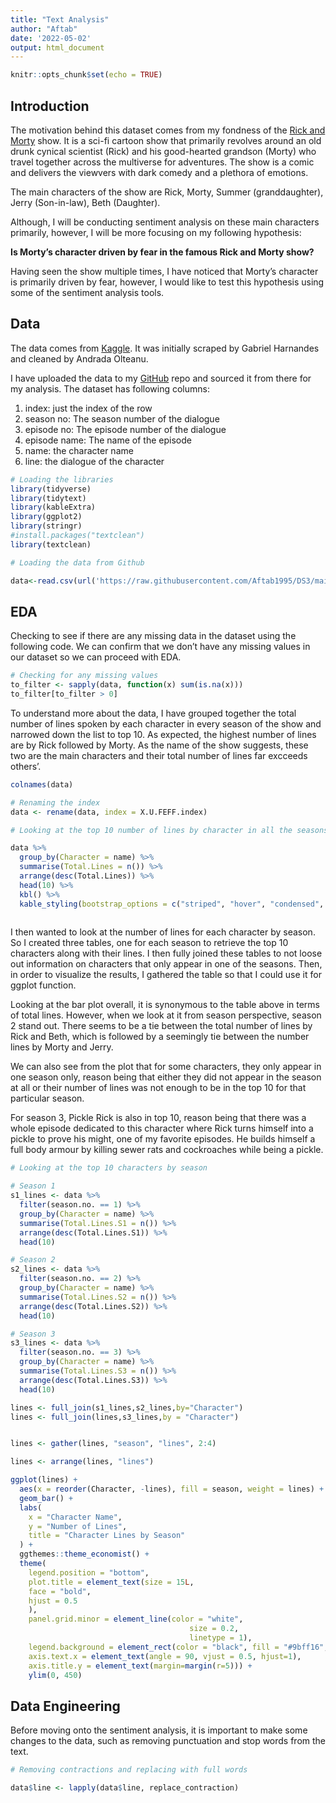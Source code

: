 ```yaml
---
title: "Text Analysis"
author: "Aftab"
date: '2022-05-02'
output: html_document
---
```


```r
knitr::opts_chunk$set(echo = TRUE)
```

## Introduction

The motivation behind this dataset comes from my fondness of the [Rick and Morty](https://www.adultswim.com/videos/rick-and-morty) show. It is a sci-fi cartoon show that primarily revolves around an old drunk cynical scientist (Rick) and his good-hearted grandson (Morty) who travel together across the multiverse for adventures. The show is a comic and delivers the viewvers with dark comedy and a plethora of emotions.

The main characters of the show are Rick, Morty, Summer (granddaughter), Jerry (Son-in-law), Beth (Daughter).

Although, I will be conducting sentiment analysis on these main characters primarily, however, I will be more focusing on my following hypothesis:

**Is Morty’s character driven by fear in the famous Rick and Morty show?**

Having seen the show multiple times, I have noticed that Morty's character is primarily driven by fear, however, I would like to test this hypothesis using some of the sentiment analysis tools. 

## Data

The data comes from [Kaggle](https://www.kaggle.com/datasets/andradaolteanu/rickmorty-scripts). It was initially scraped by Gabriel Harnandes and cleaned by Andrada Olteanu. 
 
I have uploaded the data to my [GitHub](https://github.com/Aftab1995/DS3) repo and sourced it from there for my analysis.
The dataset has following columns:

1. index: just the index of the row
2. season no: The season number of the dialogue
3. episode no: The episode number of the dialogue
4. episode name: The name of the episode
5. name: the character name
6. line: the dialogue of the character

```r
# Loading the libraries
library(tidyverse)
library(tidytext)
library(kableExtra)
library(ggplot2)
library(stringr)
#install.packages("textclean")
library(textclean)
```


```r
# Loading the data from Github

data<-read.csv(url('https://raw.githubusercontent.com/Aftab1995/DS3/main/Dataset/RickAndMortyScripts.csv'),encoding="UTF-8")
```

## EDA

Checking to see if there are any missing data in the dataset using the following code. 
We can confirm that we don't have any missing values in our dataset so we can proceed with EDA.
```r
# Checking for any missing values
to_filter <- sapply(data, function(x) sum(is.na(x)))
to_filter[to_filter > 0]
```


To understand more about the data, I have grouped together the total number of lines spoken by each character in every season of the show and narrowed down the list to top 10. As expected, the highest number of lines are by Rick followed by Morty. As the name of the show suggests, these two are the main characters and their total number of lines far excceeds others'.
```r
colnames(data)

# Renaming the index
data <- rename(data, index = X.U.FEFF.index)

# Looking at the top 10 number of lines by character in all the seasons together

data %>% 
  group_by(Character = name) %>% 
  summarise(Total.Lines = n()) %>% 
  arrange(desc(Total.Lines)) %>%
  head(10) %>% 
  kbl() %>%
  kable_styling(bootstrap_options = c("striped", "hover", "condensed", "responsive"))
  
```

I then wanted to look at the number of lines for each character by season. So I created three tables, one for each season to retrieve the top 10 characters along with their lines. I then fully joined these tables to not loose out information on characters that only appear in one of the seasons. Then, in order to visualize the results, I gathered the table so that I could use it for ggplot function.

Looking at the bar plot overall, it is synonymous to the table above in terms of total lines. However, when we look at it from season perspective, season 2 stand out. There seems to be a tie between the total number of lines by Rick and Beth, which is followed by a seemingly tie between the number lines by Morty and Jerry. 

We can also see from the plot that for some characters, they only appear in one season only, reason being that either they did not appear in the season at all or their number of lines was not enough to be in the top 10 for that particular season. 

For season 3, Pickle Rick is also in top 10, reason being that there was a whole episode dedicated to this character where Rick turns himself into a pickle to prove his might, one of my favorite episodes. He builds himself a full body armour by killing sewer rats and cockroaches while being a pickle.  


```r
# Looking at the top 10 characters by season 

# Season 1
s1_lines <- data %>% 
  filter(season.no. == 1) %>% 
  group_by(Character = name) %>% 
  summarise(Total.Lines.S1 = n()) %>% 
  arrange(desc(Total.Lines.S1)) %>%
  head(10) 

# Season 2
s2_lines <- data %>% 
  filter(season.no. == 2) %>% 
  group_by(Character = name) %>% 
  summarise(Total.Lines.S2 = n()) %>% 
  arrange(desc(Total.Lines.S2)) %>%
  head(10) 

# Season 3
s3_lines <- data %>% 
  filter(season.no. == 3) %>% 
  group_by(Character = name) %>% 
  summarise(Total.Lines.S3 = n()) %>% 
  arrange(desc(Total.Lines.S3)) %>%
  head(10) 

lines <- full_join(s1_lines,s2_lines,by="Character")
lines <- full_join(lines,s3_lines,by = "Character")


lines <- gather(lines, "season", "lines", 2:4)

lines <- arrange(lines, "lines")

ggplot(lines) +
  aes(x = reorder(Character, -lines), fill = season, weight = lines) +
  geom_bar() +
  labs(
    x = "Character Name",
    y = "Number of Lines",
    title = "Character Lines by Season"
  ) +  
  ggthemes::theme_economist() +
  theme(
    legend.position = "bottom",
    plot.title = element_text(size = 15L,
    face = "bold",
    hjust = 0.5
    ),
    panel.grid.minor = element_line(color = "white",
                                        size = 0.2,
                                        linetype = 1),
    legend.background = element_rect(color = "black", fill = "#9bff16", linetype = "solid"),
    axis.text.x = element_text(angle = 90, vjust = 0.5, hjust=1),
    axis.title.y = element_text(margin=margin(r=5))) + 
    ylim(0, 450)

```

## Data Engineering

Before moving onto the sentiment analysis, it is important to make some changes to the data, such as removing punctuation and stop words from the text.

```r
# Removing contractions and replacing with full words

data$line <- lapply(data$line, replace_contraction)


```

